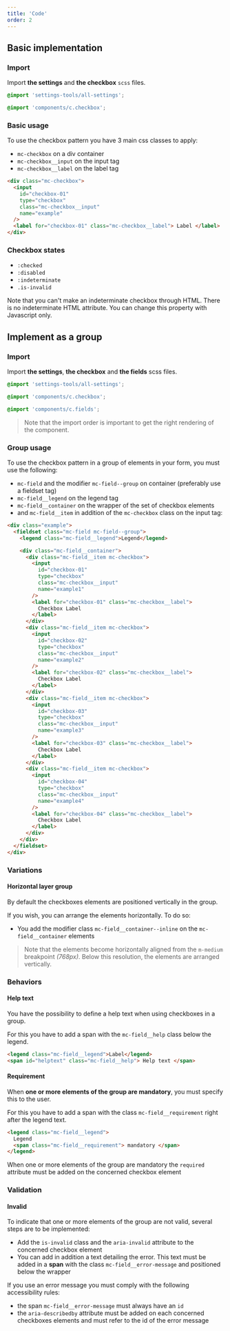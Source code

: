 ```yaml
---
title: 'Code'
order: 2
---
```


## Basic implementation

### Import

Import **the settings** and **the checkbox** `scss` files.

```scss
@import 'settings-tools/all-settings';

@import 'components/c.checkbox';
```

### Basic usage

To use the checkbox pattern you have 3 main css classes to apply:

- `mc-checkbox` on a div container
- `mc-checkbox__input` on the input tag
- `mc-checkbox__label` on the label tag

```html
<div class="mc-checkbox">
  <input
    id="checkbox-01"
    type="checkbox"
    class="mc-checkbox__input"
    name="example"
  />
  <label for="checkbox-01" class="mc-checkbox__label"> Label </label>
</div>
```

### Checkbox states

- `:checked`
- `:disabled`
- `:indeterminate`
- `.is-invalid`

<Highlight theme="warning" title="About the indeterminate state">

Note that you can't make an indeterminate checkbox through HTML.
There is no indeterminate HTML attribute. You can change this property with Javascript only.

</Highlight>

## Implement as a group

### Import

Import **the settings**, **the checkbox** and **the fields** scss files.

```scss
@import 'settings-tools/all-settings';

@import 'components/c.checkbox';

@import 'components/c.fields';
```

> Note that the import order is important to get the right rendering of the component.

### Group usage

To use the checkbox pattern in a group of elements in your form, you must use the following:

- `mc-field` and the modifier `mc-field--group` on container (preferably use a fieldset tag)
- `mc-field__legend` on the legend tag
- `mc-field__container` on the wrapper of the set of checkbox elements
- and `mc-field__item` in addition of the `mc-checkbox` class on the input tag:

```html
<div class="example">
  <fieldset class="mc-field mc-field--group">
    <legend class="mc-field__legend">Legend</legend>

    <div class="mc-field__container">
      <div class="mc-field__item mc-checkbox">
        <input
          id="checkbox-01"
          type="checkbox"
          class="mc-checkbox__input"
          name="example1"
        />
        <label for="checkbox-01" class="mc-checkbox__label">
          Checkbox Label
        </label>
      </div>
      <div class="mc-field__item mc-checkbox">
        <input
          id="checkbox-02"
          type="checkbox"
          class="mc-checkbox__input"
          name="example2"
        />
        <label for="checkbox-02" class="mc-checkbox__label">
          Checkbox Label
        </label>
      </div>
      <div class="mc-field__item mc-checkbox">
        <input
          id="checkbox-03"
          type="checkbox"
          class="mc-checkbox__input"
          name="example3"
        />
        <label for="checkbox-03" class="mc-checkbox__label">
          Checkbox Label
        </label>
      </div>
      <div class="mc-field__item mc-checkbox">
        <input
          id="checkbox-04"
          type="checkbox"
          class="mc-checkbox__input"
          name="example4"
        />
        <label for="checkbox-04" class="mc-checkbox__label">
          Checkbox Label
        </label>
      </div>
    </div>
  </fieldset>
</div>
```

<Story id="form-checkbox-group--default" />

### Variations

#### Horizontal layer group

By default the checkboxes elements are positioned vertically in the group.

If you wish, you can arrange the elements horizontally. To do so:

- You add the modifier class `mc-field__container--inline` on the `mc-field__container` elements

> Note that the elements become horizontally aligned from the `m-medium` breakpoint _(768px)_. Below this resolution, the elements are arranged vertically.

<Story id="form-checkbox-group--variation-horizontal" />

### Behaviors

#### Help text

You have the possibility to define a help text when using checkboxes in a group.

For this you have to add a span with the `mc-field__help` class below the legend.

```html
<legend class="mc-field__legend">Label</legend>
<span id="helptext" class="mc-field__help"> Help text </span>
```

#### Requirement

When **one or more elements of the group are mandatory**, you must specify this to the user.

For this you have to add a span with the class `mc-field__requirement` right after the legend text.

```html
<legend class="mc-field__legend">
  Legend
  <span class="mc-field__requirement"> mandatory </span>
</legend>
```

<Highlight theme="tips" title="Semantic rule">

When one or more elements of the group are mandatory the `required` attribute must be added on the concerned checkbox element

</Highlight>

### Validation

#### Invalid

To indicate that one or more elements of the group are not valid, several steps are to be implemented:

- Add the `is-invalid` class and the `aria-invalid` attribute to the concerned checkbox element
- You can add in addition a text detailing the error. This text must be added in a **span** with the class `mc-field__error-message` and positioned below the wrapper

<Highlight theme="tips" title="Accessibility rules">

If you use an error message you must comply with the following accessibility rules:

- the span `mc-field__error-message` must always have an `id`
- the `aria-describedby` attribute must be added on each concerned checkboxes elements and must refer to the id of the error message

</Highlight>

<Story id="form-checkbox-group--state-invalid" />
